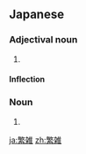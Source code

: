 ==Japanese==
{{ja-kanjitab|はん|ざつ|yomi=o}}

===Adjectival noun===
{{ja-adj|infl=na|はんざつ|kyu=繁雜}}

# {{alternative form of|煩雑|lang=ja}}

====Inflection====
{{ja-na|はんざつ}}

===Noun===
{{ja-noun|はんざつ|kyu=繁雜}}

# {{alternative form of|煩雑|lang=ja}}

[[ja:繁雑]]
[[zh:繁雑]]